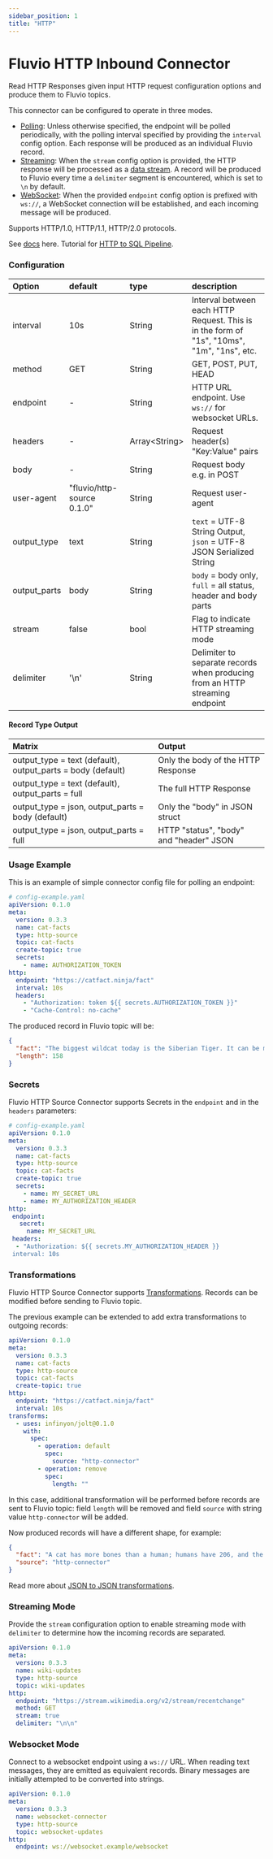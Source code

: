 ```yaml
---
sidebar_position: 1
title: "HTTP"
---
```


# Fluvio HTTP Inbound Connector

Read HTTP Responses given input HTTP request configuration options and produce them
to Fluvio topics.

This connector can be configured to operate in three modes.

- [Polling](#usage-example): Unless otherwise specified, the endpoint will be polled periodically, with the polling interval specified by providing the `interval` config option. Each response will be produced as an individual Fluvio record.
- [Streaming](#streaming-mode): When the `stream` config option is provided, the HTTP response will be processed as a [data stream](https://en.wikipedia.org/wiki/Chunked_transfer_encoding). A record will be produced to Fluvio every time a `delimiter` segment is encountered, which is set to `\n` by default.
- [WebSocket](#websocket-mode): When the provided `endpoint` config option is prefixed with `ws://`, a WebSocket connection will be established, and each incoming message will be produced.

Supports HTTP/1.0, HTTP/1.1, HTTP/2.0 protocols.

See [docs](https://www.fluvio.io/connectors/inbound/http/) here.
Tutorial for [HTTP to SQL Pipeline](https://www.fluvio.io/docs/tutorials/data-pipeline/).

### Configuration
| Option       | default                    | type    | description                                                                                |
| :------------| :--------------------------| :-----  | :----------------------------------------------------------------------------------------- |
| interval     | 10s                        | String  | Interval between each HTTP Request. This is in the form of "1s", "10ms", "1m", "1ns", etc. |
| method       | GET                        | String  | GET, POST, PUT, HEAD                                                                       |
| endpoint     | -                          | String  | HTTP URL endpoint. Use `ws://` for websocket URLs.                                         |
| headers      | -                          | Array\<String\> | Request header(s) "Key:Value" pairs                                                |
| body         | -                          | String  | Request body e.g. in POST                                                                  |
| user-agent   | "fluvio/http-source 0.1.0" | String  | Request user-agent                                                                         |
| output_type  | text                       | String  | `text` = UTF-8 String Output, `json` = UTF-8 JSON Serialized String                        |
| output_parts | body                       | String  | `body` = body only, `full` = all status, header and body parts                             |
| stream       | false                      | bool    | Flag to indicate HTTP streaming mode                                                       |
| delimiter    | '\n'                       | String  | Delimiter to separate records when producing from an HTTP streaming endpoint               |

#### Record Type Output
| Matrix                                                      | Output                                  |
| :---------------------------------------------------------- | :-------------------------------------- |
| output_type = text (default), output_parts = body (default) | Only the body of the HTTP Response      |
| output_type = text (default), output_parts = full           | The full HTTP Response                  |
| output_type = json, output_parts = body (default)           | Only the "body" in JSON struct          |
| output_type = json, output_parts = full                     | HTTP "status", "body" and "header" JSON |


### Usage Example

This is an example of simple connector config file for polling an endpoint:

```yaml
# config-example.yaml
apiVersion: 0.1.0
meta:
  version: 0.3.3
  name: cat-facts
  type: http-source
  topic: cat-facts
  create-topic: true
  secrets:
    - name: AUTHORIZATION_TOKEN
http:
  endpoint: "https://catfact.ninja/fact"
  interval: 10s
  headers:
    - "Authorization: token ${{ secrets.AUTHORIZATION_TOKEN }}"
    - "Cache-Control: no-cache"
```

The produced record in Fluvio topic will be:
```json
{
  "fact": "The biggest wildcat today is the Siberian Tiger. It can be more than 12 feet (3.6 m) long (about the size of a small car) and weigh up to 700 pounds (317 kg).",
  "length": 158
}
```
### Secrets

Fluvio HTTP Source Connector supports Secrets in the `endpoint` and in the `headers` parameters:

```yaml
# config-example.yaml
apiVersion: 0.1.0
meta:
  version: 0.3.3
  name: cat-facts
  type: http-source
  topic: cat-facts
  create-topic: true
  secrets:
    - name: MY_SECRET_URL
    - name: MY_AUTHORIZATION_HEADER
http:
 endpoint:
   secret:
     name: MY_SECRET_URL
 headers:
  - "Authorization: ${{ secrets.MY_AUTHORIZATION_HEADER }}
 interval: 10s
```


### Transformations
Fluvio HTTP Source Connector supports [Transformations](https://www.fluvio.io/docs/concepts/transformations-chain/). Records can be modified before sending to Fluvio topic.

The previous example can be extended to add extra transformations to outgoing records:
```yaml title="config-example.yaml"
apiVersion: 0.1.0
meta:
  version: 0.3.3
  name: cat-facts
  type: http-source
  topic: cat-facts
  create-topic: true
http:
  endpoint: "https://catfact.ninja/fact"
  interval: 10s
transforms:
  - uses: infinyon/jolt@0.1.0
    with:
      spec:
        - operation: default
          spec:
            source: "http-connector"
        - operation: remove
          spec:
            length: ""
```
In this case, additional transformation will be performed before records are sent to Fluvio topic: field `length` will be removed and
field `source` with string value `http-connector` will be added.

Now produced records will have a different shape, for example:
```json
{
  "fact": "A cat has more bones than a human; humans have 206, and the cat - 230.",
  "source": "http-connector"
}
```

Read more about [JSON to JSON transformations](https://www.fluvio.io/smartmodules/certified/jolt/).

### Streaming Mode

Provide the `stream` configuration option to enable streaming mode with `delimiter` to determine how the incoming records are separated.

```yaml title="config-example.yaml"
apiVersion: 0.1.0
meta:
  version: 0.3.3
  name: wiki-updates
  type: http-source
  topic: wiki-updates
http:
  endpoint: "https://stream.wikimedia.org/v2/stream/recentchange"
  method: GET
  stream: true
  delimiter: "\n\n"
```

### Websocket Mode
Connect to a websocket endpoint using a `ws://` URL. When reading text messages, they are emitted as equivalent records. Binary messages are initially attempted to be converted into strings.

```yaml title="config-example.yaml"
apiVersion: 0.1.0
meta:
  version: 0.3.3
  name: websocket-connector
  type: http-source
  topic: websocket-updates
http:
  endpoint: ws://websocket.example/websocket
```

